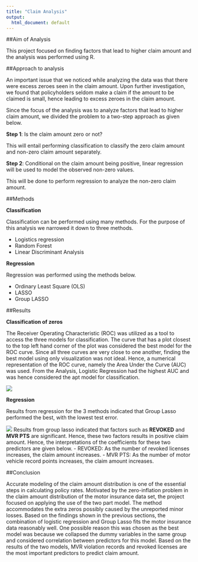 ```yaml
---
title: "Claim Analysis"
output:
  html_document: default
---
```


##Aim of Analysis

This project focused on finding factors that lead to higher claim amount and the analysis was performed using R.

##Approach to analysis

An important issue that we noticed while analyzing the data was that there were excess zeroes seen in the claim amount. Upon further investigation, we found that policyholders seldom make a claim if the amount to be claimed is small, hence leading to excess zeroes in the claim amount.
 
Since the focus of the analysis was to analyze factors that lead to higher claim amount, we divided the problem to a two-step approach as given below.

**Step 1**: Is the claim amount zero or not?

This will entail performing classification to classify the zero claim amount and non-zero claim amount separately.

**Step 2**: Conditional on the claim amount being positive, linear regression will be used to model the observed non-zero values.

This will be done to perform regression to analyze the non-zero claim amount.

##Methods

**Classification**

Classification can be performed using many methods. For the purpose of this analysis we narrowed it down to three methods.

- Logistics regression
- Random Forest
- Linear Discriminant Analysis

**Regression**

Regression was performed using the methods below.

- Ordinary Least Square (OLS)
- LASSO
- Group LASSO

##Results

**Classification of zeros**

The Receiver Operating Characteristic (ROC) was utilized as a tool to access the three models for classification. The curve that has a plot closest to the top left hand corner of the plot was considered the best model for the ROC curve. Since all three curves are very close to one another, finding the best model using only visualization was not ideal. Hence, a numerical representation of the ROC curve, namely the Area Under the Curve (AUC) was used. From the Analysis, Logistic Regression had the highest AUC and was hence considered the apt model for classification.

![](/Users/Kanchanah/Documents/STAT 5167/Project/roc.jpg)




**Regression**

Results from regression for the 3 methods indicated that Group Lasso performed the best, with the lowest test error.

![](/Users/Kanchanah/Documents/STAT 5167/Project/test.jpg)
Results from group lasso indicated that factors such as **REVOKED** and **MVR PTS** are significant. Hence, these two factors results in positive claim amount. Hence, the interpretations of the coefficients for these two predictors are given below.
- REVOKED: As the number of revoked licenses increases, the claim amount increases.
- MVR PTS: As the number of motor vehicle record points increases, the claim amount increases.

##Conclusion

Accurate modeling of the claim amount distribution is one of the essential steps in calculating policy rates. Motivated by the zero-inflation problem in the claim amount distribution of the motor insurance data set, the project focused on applying the use of the two part model. The method accommodates the extra zeros possibly caused by the unreported minor losses. Based on the findings shown in the previous sections, the combination of logistic regression and Group Lasso fits the motor insurance data reasonably well. One possible reason this was chosen as the best model was because we collapsed the dummy variables in the same group and considered correlation between predictors for this model. Based on the results of the two models, MVR violation records and revoked licenses are the most important predictors to predict claim amount. 
